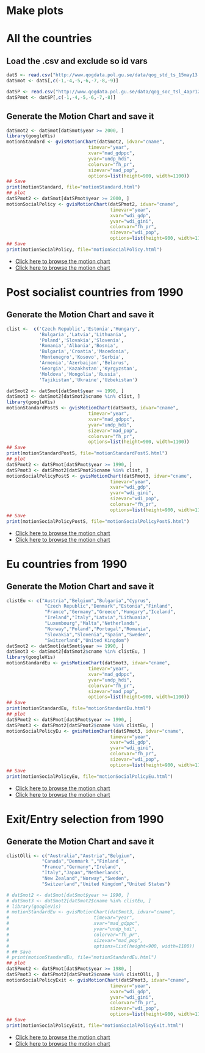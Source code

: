 # Make plots

# All the countries

## Load the .csv and exclude so id vars

```r
datS <- read.csv("http://www.qogdata.pol.gu.se/data/qog_std_ts_15may13.csv",  sep = ";")
datSmot <- datS[,c(-1,-4,-5,-6,-7,-8,-9)]

datSP <- read.csv("http://www.qogdata.pol.gu.se/data/qog_soc_tsl_4apr12.csv",  sep = ";")
datSPmot <- datSP[,c(-1,-4,-5,-6,-7,-8)]
```


## Generate the Motion Chart and save it
```r
datSmot2 <- datSmot[datSmot$year >= 2000, ]
library(googleVis)
motionStandard <- gvisMotionChart(datSmot2, idvar="cname",
                              timevar="year",
                              xvar="mad_gdppc",
                              yvar="undp_hdi",
                              colorvar="fh_pr",
                              sizevar="mad_pop",
                              options=list(height=900, width=1100))
## Save
print(motionStandard, file="motionStandard.html")
## plot
datSPmot2 <- datSmot[datSPmot$year >= 2000, ]
motionSocialPolicy <- gvisMotionChart(datSPmot2, idvar="cname",
                                      timevar="year",
                                      xvar="wdi_gdp",
                                      yvar="wdi_gini",
                                      colorvar="fh_pr",
                                      sizevar="wdi_pop",
                                      options=list(height=900, width=1100))
## Save
print(motionSocialPolicy, file="motionSocialPolicy.html")
```


- [Click here to browse the motion chart](http://muuankarski.github.io/QogGVis/motionStandard.html)
- [Click here to browse the motion chart](http://muuankarski.github.io/QogGVis/motionSocialPolicy.html)

# Post socialist countries from 1990

## Generate the Motion Chart and save it
```r
clist <-  c('Czech Republic','Estonia','Hungary',
            'Bulgaria','Latvia','Lithuania',
            'Poland','Slovakia','Slovenia',
            'Romania','Albania','Bosnia',
            'Bulgaria','Croatia','Macedonia',
            'Montenegro','Kosovo','Serbia',
            'Armenia','Azerbaijan','Belarus',
            'Georgia','Kazakhstan','Kyrgyzstan',
            'Moldova','Mongolia','Russia',
            'Tajikistan','Ukraine','Uzbekistan')

datSmot2 <- datSmot[datSmot$year >= 1990, ]
datSmot3 <- datSmot2[datSmot2$cname %in% clist, ]
library(googleVis)
motionStandardPostS <- gvisMotionChart(datSmot3, idvar="cname",
                              timevar="year",
                              xvar="mad_gdppc",
                              yvar="undp_hdi",
                              sizevar="mad_pop",
                              colorvar="fh_pr",
                              options=list(height=900, width=1100))
## Save
print(motionStandardPostS, file="motionStandardPostS.html")
## plot
datSPmot2 <- datSPmot[datSPmot$year >= 1990, ]
datSPmot3 <- datSPmot2[datSPmot2$cname %in% clist, ]
motionSocialPolicyPostS <- gvisMotionChart(datSPmot3, idvar="cname",
                                      timevar="year",
                                      xvar="wdi_gdp",
                                      yvar="wdi_gini",
                                      sizevar="wdi_pop",
                                      colorvar="fh_pr",
                                      options=list(height=900, width=1100))
## Save
print(motionSocialPolicyPostS, file="motionSocialPolicyPostS.html")
```


- [Click here to browse the motion chart](http://muuankarski.github.io/QogGVis/motionStandardPostS.html)
- [Click here to browse the motion chart](http://muuankarski.github.io/QogGVis/motionSocialPolicyPostS.html)


# Eu countries from 1990

## Generate the Motion Chart and save it
```r
clistEu <- c("Austria","Belgium","Bulgaria","Cyprus",
              "Czech Republic","Denmark","Estonia","Finland",
              "France","Germany","Greece","Hungary","Iceland",
              "Ireland","Italy","Latvia","Lithuania",
              "Luxembourg","Malta","Netherlands",
              "Norway","Poland","Portugal","Romania",
              "Slovakia","Slovenia","Spain","Sweden",
              "Switzerland","United Kingdom")
datSmot2 <- datSmot[datSmot$year >= 1990, ]
datSmot3 <- datSmot2[datSmot2$cname %in% clistEu, ]
library(googleVis)
motionStandardEu <- gvisMotionChart(datSmot3, idvar="cname",
                              timevar="year",
                              xvar="mad_gdppc",
                              yvar="undp_hdi",
                              colorvar="fh_pr",
                              sizevar="mad_pop",
                              options=list(height=900, width=1100))
## Save
print(motionStandardEu, file="motionStandardEu.html")
## plot
datSPmot2 <- datSPmot[datSPmot$year >= 1990, ]
datSPmot3 <- datSPmot2[datSPmot2$cname %in% clistEu, ]
motionSocialPolicyEu <- gvisMotionChart(datSPmot3, idvar="cname",
                                      timevar="year",
                                      xvar="wdi_gdp",
                                      yvar="wdi_gini",
                                      colorvar="fh_pr",
                                      sizevar="wdi_pop",
                                      options=list(height=900, width=1100))
## Save
print(motionSocialPolicyEu, file="motionSocialPolicyEu.html")
```

- [Click here to browse the motion chart](http://muuankarski.github.io/QogGVis/motionStandardEu.html)
- [Click here to browse the motion chart](http://muuankarski.github.io/QogGVis/motionSocialPolicyEu.html)

# Exit/Entry selection from 1990

## Generate the Motion Chart and save it
```r
clistOlli <- c("Australia","Austria","Belgium",
             "Canada","Denmark ","Finland ",
             "France","Germany","Ireland",
             "Italy","Japan","Netherlands",
             "New Zealand","Norway","Sweden",
             "Switzerland","United Kingdom","United States")

# datSmot2 <- datSmot[datSmot$year >= 1990, ]
# datSmot3 <- datSmot2[datSmot2$cname %in% clistEu, ]
# library(googleVis)
# motionStandardEu <- gvisMotionChart(datSmot3, idvar="cname",
#                               timevar="year",
#                               xvar="mad_gdppc",
#                               yvar="undp_hdi",
#                               colorvar="fh_pr",
#                               sizevar="mad_pop",
#                               options=list(height=900, width=1100))
# ## Save
# print(motionStandardEu, file="motionStandardEu.html")
## plot
datSPmot2 <- datSPmot[datSPmot$year >= 1980, ]
datSPmot3 <- datSPmot2[datSPmot2$cname %in% clistOlli, ]
motionSocialPolicyExit <- gvisMotionChart(datSPmot3, idvar="cname",
                                      timevar="year",
                                      xvar="wdi_gdp",
                                      yvar="wdi_gini",
                                      colorvar="fh_pr",
                                      sizevar="wdi_pop",
                                      options=list(height=900, width=1100))
## Save
print(motionSocialPolicyExit, file="motionSocialPolicyExit.html")
```

- [Click here to browse the motion chart](http://muuankarski.github.io/QogGVis/motionStandardEu.html)
- [Click here to browse the motion chart](http://muuankarski.github.io/QogGVis/motionSocialPolicyEu.html)
